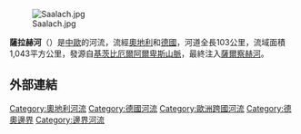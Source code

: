 [[Image:Saalach.jpg|right]]

'''薩拉赫河'''（{{lang-de|Saalach}}）是[[中歐|中歐]]的河流，流經[[奧地利|奧地利]]和[[德國|德國]]，河道全長103公里，流域面積1,043平方公里，發源自[[基茨比厄爾阿爾卑斯山脈|基茨比厄爾阿爾卑斯山脈]]，最終注入[[薩爾察赫河|薩爾察赫河]]。

== 外部連結 ==
{{Commons category}}

{{Austria-geo-stub}}
{{Germany-geo-stub}}

{{Authority control}}

[[Category:奧地利河流|Category:奧地利河流]]
[[Category:德國河流|Category:德國河流]]
[[Category:歐洲跨國河流|Category:歐洲跨國河流]]
[[Category:德奧邊界|Category:德奧邊界]]
[[Category:邊界河流|Category:邊界河流]]